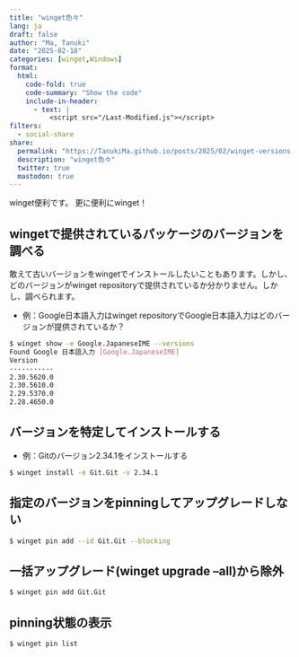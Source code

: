 ```yaml
---
title: "winget色々"
lang: ja
draft: false
author: "Ma, Tanuki"
date: "2025-02-18"
categories: [winget,Windows]
format:
  html:
    code-fold: true
    code-summary: "Show the code"
    include-in-header: 
      - text: |
          <script src="/Last-Modified.js"></script>
filters:
  - social-share
share:
  permalink: "https://TanukiMa.github.io/posts/2025/02/winget-versions.html"
  description: "winget色々"
  twitter: true
  mastodon: true
---
```

winget便利です。
更に便利にwinget！

## wingetで提供されているパッケージのバージョンを調べる
敢えて古いバージョンをwingetでインストールしたいこともあります。しかし、どのバージョンがwinget repositoryで提供されているか分かりません。しかし、調べられます。

* 例：Google日本語入力はwinget repositoryでGoogle日本語入力はどのバージョンが提供されているか？

```.bash
$ winget show -e Google.JapaneseIME --versions
Found Google 日本語入力 [Google.JapaneseIME]
Version
-----------
2.30.5620.0
2.30.5610.0
2.29.5370.0
2.28.4650.0
```

## バージョンを特定してインストールする

* 例：Gitのバージョン2.34.1をインストールする
```.bash
$ winget install -e Git.Git -v 2.34.1
```

## 指定のバージョンをpinningしてアップグレードしない
```.bash
$ winget pin add --id Git.Git --blocking
```

## 一括アップグレード(winget upgrade --all)から除外
```.bash
$ winget pin add Git.Git
```

## pinning状態の表示
```.bash
$ winget pin list
```
